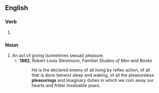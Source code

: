 ==English==

===Verb===
{{head|en|verb form}}

# {{present participle of|en|pleasure|nocat=1}}

===Noun===
{{en-noun}}

# An act of giving (sometimes sexual) pleasure.
#* '''1882''', Robert Louis Stevenson, ''Familiar Studies of Men and Books''
#*: He is the declared enemy of all living by reflex action, of all that is done betwixt sleep and waking, of all the pleasureless '''pleasurings''' and imaginary duties in which we coin away our hearts and fritter invaluable years.